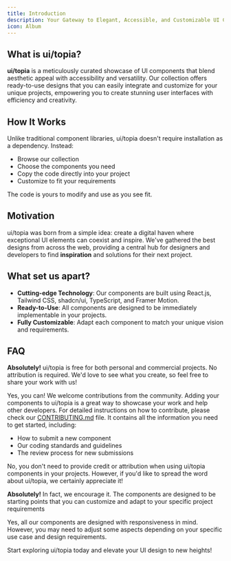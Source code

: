 ```yaml
---
title: Introduction
description: Your Gateway to Elegant, Accessible, and Customizable UI Components
icon: Album
---
```


## What is ui/topia?

**ui/topia** is a meticulously curated showcase of UI components that blend aesthetic appeal with accessibility and versatility. Our collection offers ready-to-use designs that you can easily integrate and customize for your unique projects, empowering you to create stunning user interfaces with efficiency and creativity.

## How It Works

Unlike traditional component libraries, ui/topia doesn't require installation as a dependency. Instead:

- Browse our collection
- Choose the components you need
- Copy the code directly into your project
- Customize to fit your requirements

The code is yours to modify and use as you see fit.

## Motivation

ui/topia was born from a simple idea: create a digital haven where exceptional UI elements can coexist and inspire. We've gathered the best designs from across the web, providing a central hub for designers and developers to find **inspiration** and solutions for their next project.

## What set us apart?

- **Cutting-edge Technology**: Our components are built using React.js, Tailwind CSS, shadcn/ui, TypeScript, and Framer Motion.
- **Ready-to-Use**: All components are designed to be immediately implementable in your projects.
- **Fully Customizable**: Adapt each component to match your unique vision and requirements.

## FAQ

<Accordions>
<Accordion title="Can I use this in my project?">

**Absolutely!** ui/topia is free for both personal and commercial projects. No attribution is required.
We'd love to see what you create, so feel free to share your work with us!

</Accordion>

<Accordion title="Can I add components to this site?">

Yes, you can! We welcome contributions from the community. Adding your components to ui/topia is a great way to showcase your work and help other developers.
For detailed instructions on how to contribute, please check our [CONTRIBUTING.md](/CONTRIBUTING.md) file. It contains all the information you need to get started, including:

- How to submit a new component
- Our coding standards and guidelines
- The review process for new submissions

</Accordion>

<Accordion title="Do I need to credit ui/topia when I use a component?">

No, you don't need to provide credit or attribution when using ui/topia components in your projects. However, if you'd like to spread the word about ui/topia, we certainly appreciate it!

</Accordion>

<Accordion title="Can I modify the components to fit my needs?">

**Absolutely!** In fact, we encourage it. The components are designed to be starting points that you can customize and adapt to your specific project requirements

</Accordion>

<Accordion title="Are the components responsive?">

Yes, all our components are designed with responsiveness in mind. However, you may need to adjust some aspects depending on your specific use case and design requirements.

</Accordion>
</Accordions>

Start exploring ui/topia today and elevate your UI design to new heights!
